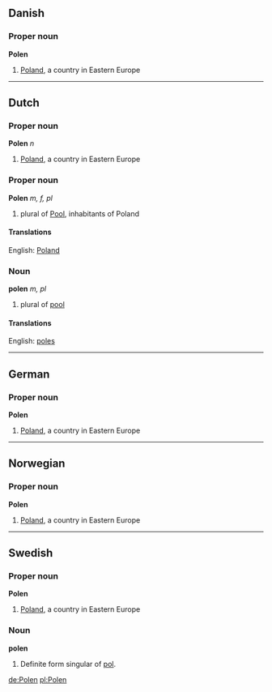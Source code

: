 ==Danish==
===Proper noun===
'''Polen''' 

# [[Poland]], a country in Eastern Europe


----
==Dutch==
===Proper noun===
'''Polen''' ''n''

# [[Poland]], a country in Eastern Europe


===Proper noun===
'''Polen''' ''m, f, pl''

# plural of [[Pool]], inhabitants of Poland

====Translations====
English: [[Poland]]

===Noun===
'''polen''' ''m, pl''

# plural of [[pool]]

====Translations====
English: [[poles]]

----
==German==
===Proper noun===
'''Polen''' 

# [[Poland]], a country in Eastern Europe

----
==Norwegian==
===Proper noun===
'''Polen''' 

# [[Poland]], a country in Eastern Europe

----
==Swedish==
===Proper noun===
'''Polen''' 

# [[Poland]], a country in Eastern Europe

===Noun===
'''polen'''

# Definite form singular of [[pol#Swedish|pol]].

[[de:Polen]]
[[pl:Polen]]